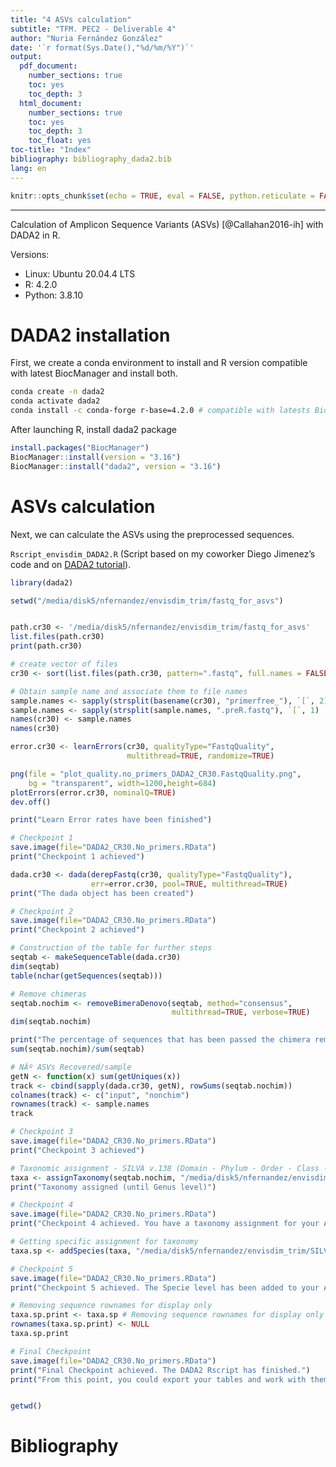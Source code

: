 ```yaml
---
title: "4 ASVs calculation"
subtitle: "TFM. PEC2 - Deliverable 4"
author: "Nuria Fernández González"
date: '`r format(Sys.Date(),"%d/%m/%Y")`'
output:
  pdf_document:
    number_sections: true
    toc: yes
    toc_depth: 3
  html_document:
    number_sections: true
    toc: yes
    toc_depth: 3
    toc_float: yes
toc-title: "Index"
bibliography: bibliography_dada2.bib
lang: en 
---
```



```r
knitr::opts_chunk$set(echo = TRUE, eval = FALSE, python.reticulate = FALSE)
```

***

Calculation of Amplicon Sequence Variants (ASVs) [@Callahan2016-ih] with DADA2 in R.


Versions:

* Linux: Ubuntu 20.04.4 LTS
* R: 4.2.0
* Python: 3.8.10


# DADA2 installation

First, we create a conda environment to install and R version compatible with latest BiocManager and install both.
```bash
conda create -n dada2
conda activate dada2
conda install -c conda-forge r-base=4.2.0 # compatible with latests BiocManager stable version
```

After launching R, install dada2 package
```r
install.packages("BiocManager")
BiocManager::install(version = "3.16")
BiocManager::install("dada2", version = "3.16")
```


# ASVs calculation

Next, we can calculate the ASVs using the preprocessed sequences.

`Rscript_envisdim_DADA2.R` (Script based on my coworker Diego Jimenez's code and on [DADA2 tutorial](https://benjjneb.github.io/dada2/index.html)).
```r
library(dada2)

setwd("/media/disk5/nfernandez/envisdim_trim/fastq_for_asvs")


path.cr30 <- '/media/disk5/nfernandez/envisdim_trim/fastq_for_asvs'
list.files(path.cr30)
print(path.cr30)

# create vector of files
cr30 <- sort(list.files(path.cr30, pattern=".fastq", full.names = FALSE))

# Obtain sample name and associate them to file names
sample.names <- sapply(strsplit(basename(cr30), "primerfree_"), `[`, 2)
sample.names <- sapply(strsplit(sample.names, ".preR.fastq"), `[`, 1)
names(cr30) <- sample.names
names(cr30)

error.cr30 <- learnErrors(cr30, qualityType="FastqQuality", 
                          multithread=TRUE, randomize=TRUE)

png(file = "plot_quality.no_primers_DADA2_CR30.FastqQuality.png", 
    bg = "transparent", width=1200,height=684)
plotErrors(error.cr30, nominalQ=TRUE)
dev.off()

print("Learn Error rates have been finished")

# Checkpoint 1
save.image(file="DADA2_CR30.No_primers.RData")
print("Checkpoint 1 achieved")

dada.cr30 <- dada(derepFastq(cr30, qualityType="FastqQuality"), 
                  err=error.cr30, pool=TRUE, multithread=TRUE)
print("The dada object has been created")

# Checkpoint 2
save.image(file="DADA2_CR30.No_primers.RData")
print("Checkpoint 2 achieved")

# Construction of the table for further steps
seqtab <- makeSequenceTable(dada.cr30)
dim(seqtab)
table(nchar(getSequences(seqtab)))

# Remove chimeras
seqtab.nochim <- removeBimeraDenovo(seqtab, method="consensus", 
                                    multithread=TRUE, verbose=TRUE)
dim(seqtab.nochim)

print("The percentage of sequences that has been passed the chimera removing is")
sum(seqtab.nochim)/sum(seqtab)

# NÂº ASVs Recovered/sample
getN <- function(x) sum(getUniques(x))
track <- cbind(sapply(dada.cr30, getN), rowSums(seqtab.nochim))
colnames(track) <- c("input", "nonchim")
rownames(track) <- sample.names
track

# Checkpoint 3
save.image(file="DADA2_CR30.No_primers.RData")
print("Checkpoint 3 achieved")

# Taxonomic assignment - SILVA v.138 (Domain - Phylum - Order - Class - Family - Genus)
taxa <- assignTaxonomy(seqtab.nochim, "/media/disk5/nfernandez/envisdim_trim/SILVAv132_DADA2/silva_nr99_v138.1_train_set.fa.gz", multithread=TRUE)
print("Taxonomy assigned (until Genus level)")

# Checkpoint 4
save.image(file="DADA2_CR30.No_primers.RData")
print("Checkpoint 4 achieved. You have a taxonomy assignment for your ASVs in taxa object")

# Getting specific assignment for taxonomy
taxa.sp <- addSpecies(taxa, "/media/disk5/nfernandez/envisdim_trim/SILVAv132_DADA2/silva_species_assignment_v138.1.fa.gz")

# Checkpoint 5
save.image(file="DADA2_CR30.No_primers.RData")
print("Checkpoint 5 achieved. The Specie level has been added to your ASV table in taxa.sp object")

# Removing sequence rownames for display only
taxa.sp.print <- taxa.sp # Removing sequence rownames for display only
rownames(taxa.sp.print) <- NULL
taxa.sp.print

# Final Checkpoint 
save.image(file="DADA2_CR30.No_primers.RData")
print("Final Checkpoint achieved. The DADA2 Rscript has finished.")
print("From this point, you could export your tables and work with them with VEGAN, PHYLOSEQ or any other you want.")


getwd()
```


# Bibliography

